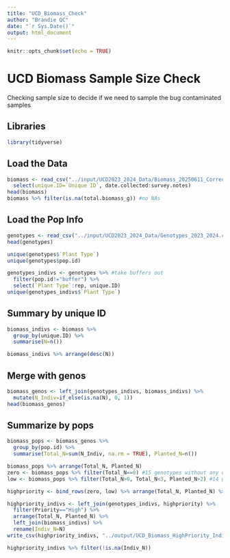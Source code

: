 ```yaml
---
title: "UCD_Biomass_Check"
author: "Brandie QC"
date: "`r Sys.Date()`"
output: html_document
---
```


```r
knitr::opts_chunk$set(echo = TRUE)
```

# UCD Biomass Sample Size Check

Checking sample size to decide if we need to sample the bug contaminated samples

## Libraries
```r
library(tidyverse)
```

## Load the Data
```r
biomass <- read_csv("../input/UCD2023_2024_Data/Biomass_20250611_Corrected_InProgress - Sheet1.csv") %>% 
  select(unique.ID=`Unique ID`, date.collected:survey.notes)
head(biomass)
biomass %>% filter(is.na(total.biomass_g)) #no NAs
```

## Load the Pop Info
```r
genotypes <- read_csv("../input/UCD2023_2024_Data/Genotypes_2023_2024.csv")
head(genotypes)

unique(genotypes$`Plant Type`)
unique(genotypes$pop.id)

genotypes_indivs <- genotypes %>% #take buffers out 
  filter(pop.id!="buffer") %>% 
  select(`Plant Type`:rep, unique.ID)
unique(genotypes_indivs$`Plant Type`)
```

## Summary by unique ID
```r
biomass_indivs <- biomass %>% 
  group_by(unique.ID) %>% 
  summarise(N=n())

biomass_indivs %>% arrange(desc(N))
```

## Merge with genos
```r
biomass_genos <- left_join(genotypes_indivs, biomass_indivs) %>% 
  mutate(N_Indiv=if_else(is.na(N), 0, 1))
head(biomass_genos)
```

## Summarize by pops
```r
biomass_pops <- biomass_genos %>% 
  group_by(pop.id) %>% 
  summarise(Total_N=sum(N_Indiv, na.rm = TRUE), Planted_N=n())

biomass_pops %>% arrange(Total_N, Planted_N)
zero <- biomass_pops %>% filter(Total_N==0) #15 genotypes without any data
low <- biomass_pops %>% filter(Total_N>0, Total_N<3, Planted_N>2) #14 genotypes with only 1 or 2 indivs measured (and greater than 2 individuals planted)

highpriority <- bind_rows(zero, low) %>% arrange(Total_N, Planted_N) %>% mutate(Priority = "High")

highpriority_indivs <- left_join(genotypes_indivs, highpriority) %>% 
  filter(Priority=="High") %>% 
  arrange(Total_N, Planted_N) %>% 
  left_join(biomass_indivs) %>% 
  rename(Indiv_N=N)
write_csv(highpriority_indivs, "../output/UCD_Biomass_HighPriority_Indivs.csv")

highpriority_indivs %>% filter(!is.na(Indiv_N))
```

